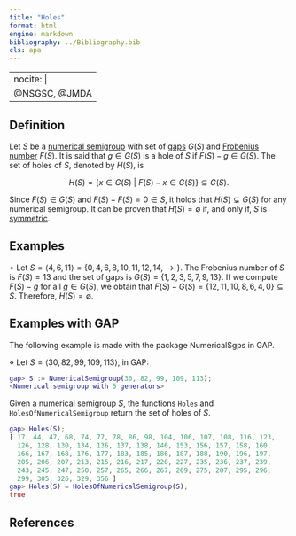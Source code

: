 ```yaml
---
title: "Holes"
format: html
engine: markdown
bibliography: ../Bibliography.bib
cls: apa
---
```


---
nocite: |
  @NSGSC, @JMDA
---

<!-- Eaton, R., Herzinger, K., Pierce, I., & Thompson, J. (2020). Numerical Semigroups and the Game of Sylver Coinage. The American Mathematical Monthly, 127(8), 706–715. https://www.jstor.org/stable/48661501 -->

## Definition

Let $S$ be a [numerical semigroup](Numerical-semigroup.qmd) with set of [gaps](Gap.qmd) $G(S)$ and [Frobenius number](Frobenius-number.qmd) $F(S)$. It is said that $g \in G(S)$ is a hole of $S$ if $F(S) - g \in G(S)$. The set of holes of $S$, denoted by $H(S)$, is

$$
H(S) = \{x \in G(S) ~ | ~ F(S) - x \in G(S)\} \subseteq G(S).
$$

Since $F(S) \in G(S)$ and $F(S) - F(S) = 0 \in S$, it holds that $H(S) \subsetneq G(S)$ for any numerical semigroup. It can be proven that $H(S) = \emptyset$ if, and only if, $S$ is [symmetric](../Families-NS/NS-symmetric.qmd).

## Examples

$\circ$ Let $S = \langle 4, 6, 11 \rangle = \{0, 4, 6, 8, 10, 11, 12, 14, \rightarrow\}$. The Frobenius number of $S$ is $F(S) = 13$ and the set of gaps is $G(S) = \{1, 2, 3, 5, 7, 9, 13\}$. If we compute $F(S) - g$ for all $g \in G(S)$, we obtain that $F(S) - G(S) = \{12, 11, 10, 8, 6, 4, 0\} \subseteq S$. Therefore, $H(S) = \emptyset$.

## Examples with GAP

The following example is made with the package NumericalSgps in GAP.

$\diamond$ Let $S = \langle 30, 82, 99, 109, 113 \rangle$, in GAP:

``` gap
gap> S := NumericalSemigroup(30, 82, 99, 109, 113);
<Numerical semigroup with 5 generators>
```

Given a numerical semigroup $S$, the functions `Holes` and `HolesOfNumericalSemigroup` return the set of holes of $S$.

``` gap
gap> Holes(S);
[ 17, 44, 47, 68, 74, 77, 78, 86, 98, 104, 106, 107, 108, 116, 123,
  126, 128, 130, 134, 136, 137, 138, 146, 153, 156, 157, 158, 160,
  166, 167, 168, 176, 177, 183, 185, 186, 187, 188, 190, 196, 197,
  205, 206, 207, 213, 215, 216, 217, 220, 227, 235, 236, 237, 239,
  243, 245, 247, 250, 257, 265, 266, 267, 269, 275, 287, 295, 296,
  299, 305, 326, 329, 356 ]
gap> Holes(S) = HolesOfNumericalSemigroup(S);
true
```

## References

::: {#refs}

:::


